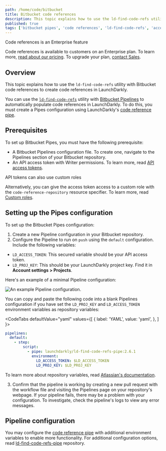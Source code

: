 ```yaml
---
path: /home/code/bitbucket
title: Bitbucket code references
description: This topic explains how to use the ld-find-code-refs utility with Bitbucket code references to create code references in LaunchDarkly.
published: true
tags: ['bitbucket pipes', 'code references', 'ld-find-code-refs', 'access token', 'enterprise']
---
```


<Callout intent="primary">
<CalloutTitle>Code references is an Enterprise feature</CalloutTitle>
<CalloutDescription>

Code references is available to customers on an Enterprise plan. To learn more, [read about our pricing](https://launchdarkly.com/pricing/). To upgrade your plan, [contact Sales](https://launchdarkly.com/contact-sales/).

</CalloutDescription>
</Callout>

## Overview

This topic explains how to use the `ld-find-code-refs` utility with Bitbucket code references to create code references in LaunchDarkly.

You can use the [`ld-find-code-refs`](https://github.com/launchdarkly/ld-find-code-refs/) utility with [Bitbucket Pipelines](https://bitbucket.org/product/features/pipelines) to automatically populate code references in LaunchDarkly. To do this, you must create a Pipes configuration using LaunchDarkly's [code reference pipe](https://bitbucket.org/launchdarkly/ld-find-code-refs-pipe).

## Prerequisites

To set up Bitbucket Pipes, you must have the following prerequisite:

- A Bitbucket Pipelines configuration file. To create one, navigate to the Pipelines section of your Bitbucket repository.
- An API access token with Writer permissions. To learn more, read [API access tokens](/home/account-security/api-access-tokens).

<Callout intent="info">
<CalloutTitle>API tokens can also use custom roles</CalloutTitle>

<CalloutDescription>

Alternatively, you can give the access token access to a custom role with the `code-reference-repository` resource specifier. To learn more, read [Custom roles](/home/members/custom-roles).

</CalloutDescription>
</Callout>

## Setting up the Pipes configuration

To set up the Bitbucket Pipes configuration:

1. Create a new Pipeline configuration in your Bitbucket repository.
2. Configure the Pipeline to run on `push` using the `default` configuration. Include the following variables:

- `LD_ACCESS_TOKEN`: This secured variable should be your API access token.
- `LD_PROJ_KEY`: This should be your LaunchDarkly project key. Find it in **Account settings > Projects**.

Here's an example of a minimal Pipeline configuration:

![An example Pipeline configuration.](bitbucket-config.png)

You can copy and paste the following code into a blank Pipelines configuration if you have set the `LD_PROJ_KEY` and `LD_ACCESS_TOKEN` environment variables as repository variables:

<CodeTabs
  defaultValue="yaml"
  values={[
    { label: 'YAML', value: 'yaml', },
  ]
}>

<CodeTabItem value="yaml">

```yaml
pipelines:
  default:
    - step:
        script:
          - pipe: launchdarkly/ld-find-code-refs-pipe:2.6.1
            environment:
              LD_ACCESS_TOKEN: $LD_ACCESS_TOKEN
              LD_PROJ_KEY: $LD_PROJ_KEY

```

</CodeTabItem>
</CodeTabs>

To learn more about repository variables, read [Atlassian's documentation](https://confluence.atlassian.com/bitbucket/variables-in-pipelines-794502608.html).

3. Confirm that the pipeline is working by creating a new pull request with the workflow file and visiting the Pipelines page on your repository's webpage. If your pipeline fails, there may be a problem with your configuration. To investigate, check the pipeline's logs to view any error messages.

## Pipeline configuration

You may configure the [code reference pipe](https://bitbucket.org/launchdarkly/ld-find-code-refs-pipe) with additional environment variables to enable more functionality. For additional configuration options, read [ld-find-code-refs-pipe](https://bitbucket.org/launchdarkly/ld-find-code-refs-pipe/src/master) repository.
